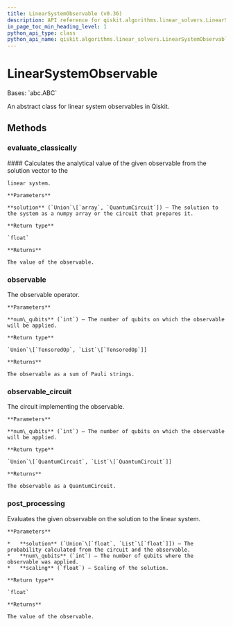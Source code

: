 ```yaml
---
title: LinearSystemObservable (v0.36)
description: API reference for qiskit.algorithms.linear_solvers.LinearSystemObservable in qiskit v0.36
in_page_toc_min_heading_level: 1
python_api_type: class
python_api_name: qiskit.algorithms.linear_solvers.LinearSystemObservable
---
```


# LinearSystemObservable

<Class id="qiskit.algorithms.linear_solvers.LinearSystemObservable" isDedicatedPage={true} github="https://github.com/qiskit/qiskit/tree/stable/0.20/qiskit/algorithms/linear_solvers/observables/linear_system_observable.py" signature="LinearSystemObservable" modifiers="class">
  Bases: `abc.ABC`

  An abstract class for linear system observables in Qiskit.

  ## Methods

  <span id="qiskit-algorithms-linear-solvers-linearsystemobservable-evaluate-classically" />

  ### evaluate\_classically

  <Function id="qiskit.algorithms.linear_solvers.LinearSystemObservable.evaluate_classically" signature="LinearSystemObservable.evaluate_classically(solution)" modifiers="abstract">
    #### Calculates the analytical value of the given observable from the solution vector to the

    linear system.

    **Parameters**

    **solution** (`Union`\[`array`, `QuantumCircuit`]) – The solution to the system as a numpy array or the circuit that prepares it.

    **Return type**

    `float`

    **Returns**

    The value of the observable.
  </Function>

  <span id="qiskit-algorithms-linear-solvers-linearsystemobservable-observable" />

  ### observable

  <Function id="qiskit.algorithms.linear_solvers.LinearSystemObservable.observable" signature="LinearSystemObservable.observable(num_qubits)" modifiers="abstract">
    The observable operator.

    **Parameters**

    **num\_qubits** (`int`) – The number of qubits on which the observable will be applied.

    **Return type**

    `Union`\[`TensoredOp`, `List`\[`TensoredOp`]]

    **Returns**

    The observable as a sum of Pauli strings.
  </Function>

  <span id="qiskit-algorithms-linear-solvers-linearsystemobservable-observable-circuit" />

  ### observable\_circuit

  <Function id="qiskit.algorithms.linear_solvers.LinearSystemObservable.observable_circuit" signature="LinearSystemObservable.observable_circuit(num_qubits)" modifiers="abstract">
    The circuit implementing the observable.

    **Parameters**

    **num\_qubits** (`int`) – The number of qubits on which the observable will be applied.

    **Return type**

    `Union`\[`QuantumCircuit`, `List`\[`QuantumCircuit`]]

    **Returns**

    The observable as a QuantumCircuit.
  </Function>

  <span id="qiskit-algorithms-linear-solvers-linearsystemobservable-post-processing" />

  ### post\_processing

  <Function id="qiskit.algorithms.linear_solvers.LinearSystemObservable.post_processing" signature="LinearSystemObservable.post_processing(solution, num_qubits, scaling=1)" modifiers="abstract">
    Evaluates the given observable on the solution to the linear system.

    **Parameters**

    *   **solution** (`Union`\[`float`, `List`\[`float`]]) – The probability calculated from the circuit and the observable.
    *   **num\_qubits** (`int`) – The number of qubits where the observable was applied.
    *   **scaling** (`float`) – Scaling of the solution.

    **Return type**

    `float`

    **Returns**

    The value of the observable.
  </Function>
</Class>

